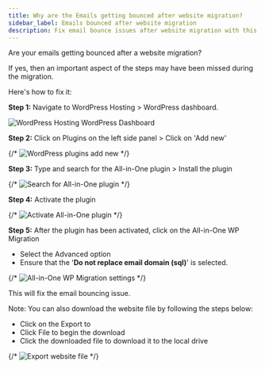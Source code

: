 ```yaml
---
title: Why are the Emails getting bounced after website migration?
sidebar_label: Emails bounced after website migration
description: Fix email bounce issues after website migration with this step-by-step guide
---
```


Are your emails getting bounced after a website migration? 

If yes, then an important aspect of the steps may have been missed during the migration.

Here's how to fix it:

**Step 1:** Navigate to WordPress Hosting > WordPress dashboard.

![WordPress Hosting WordPress Dashboard](./img/website-faqs/emails-bounced-step1.jpg)

**Step 2:** Click on Plugins on the left side panel > Click on 'Add new'

{/* ![WordPress plugins add new](./img/website-faqs/emails-bounced-step2.jpg) */}

**Step 3:** Type and search for the All-in-One plugin > Install the plugin

{/* ![Search for All-in-One plugin](./img/website-faqs/emails-bounced-step3.jpg) */}

**Step 4:** Activate the plugin

{/* ![Activate All-in-One plugin](./img/website-faqs/emails-bounced-step4.jpg) */}

**Step 5:** After the plugin has been activated, click on the All-in-One WP Migration

- Select the Advanced option
- Ensure that the '**Do not replace email domain (sql)**' is selected.

{/* ![All-in-One WP Migration settings](./img/website-faqs/emails-bounced-step5.jpg) */}

This will fix the email bouncing issue.

Note: You can also download the website file by following the steps below:

- Click on the Export to
- Click File to begin the download
- Click the downloaded file to download it to the local drive

{/* ![Export website file](./img/website-faqs/emails-bounced-export.jpg) */}